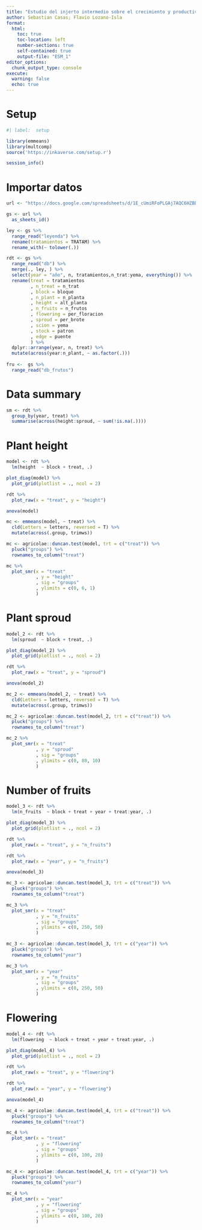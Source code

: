 ```yaml
---
title: "Estudio del injerto intermedio sobre el crecimiento y productividad del mango (Mangífera indica L.) var.Kent.en el Valle de San Lorenzo"
author: Sebastian Casas; Flavio Lozano-Isla
format:
  html:
    toc: true
    toc-location: left
    number-sections: true
    self-contained: true
    output-file: "ESM_1"
editor_options: 
  chunk_output_type: console
execute: 
  warning: false
  echo: true
---
```


# Setup

```r
#| label:  setup

library(emmeans) 
library(multcomp)
source('https://inkaverse.com/setup.r')

session_info()
```

# Importar datos


```r
url <- "https://docs.google.com/spreadsheets/d/1E_cUmiRFoPLGAj7AQC6HZBD6hXtqzg2UHPvtWr2QR_U/edit#gid=2112492836"

gs <- url %>% 
  as_sheets_id()

ley <- gs %>% 
  range_read("leyenda") %>% 
  rename(tratamientos = TRATAM) %>% 
  rename_with(~ tolower(.))

rdt <- gs %>% 
  range_read("db") %>% 
  merge(., ley, ) %>% 
  select(year = "año", n, tratamientos,n_trat:yema, everything()) %>% 
  rename(treat = tratamientos
         , n_treat = n_trat
         , block = bloque
         , n_plant = n_planta
         , height = alt_planta
         , n_fruits = n_frutos
         , flowering = per_floracion
         , sproud = per_brote
         , scion = yema
         , stock = patron
         , edge = puente
         ) %>% 
  dplyr::arrange(year, n, treat) %>% 
  mutate(across(year:n_plant, ~ as.factor(.)))
  
fru <-  gs %>% 
  range_read("db_frutos")
```

# Data summary

```r
sm <- rdt %>% 
  group_by(year, treat) %>% 
  summarise(across(height:sproud, ~ sum(!is.na(.))))
```

# Plant height

```r
model <- rdt %>% 
  lm(height  ~ block + treat, .)

plot_diag(model) %>% 
  plot_grid(plotlist = ., ncol = 2)

rdt %>% 
  plot_raw(x = "treat", y = "height")

anova(model)

mc <- emmeans(model, ~ treat) %>% 
  cld(Letters = letters, reversed = T) %>% 
  mutate(across(.group, trimws))

mc <- agricolae::duncan.test(model, trt = c("treat")) %>% 
  pluck("groups") %>% 
  rownames_to_column("treat")

mc %>% 
  plot_smr(x = "treat"
           , y = "height"
           , sig = "groups"
           , ylimits = c(0, 6, 1)
           )
```

# Plant sproud

```r
model_2 <- rdt %>% 
  lm(sproud  ~ block + treat, .)

plot_diag(model_2) %>% 
  plot_grid(plotlist = ., ncol = 2)

rdt %>% 
  plot_raw(x = "treat", y = "sproud")

anova(model_2)

mc_2 <- emmeans(model_2, ~ treat) %>% 
  cld(Letters = letters, reversed = T) %>% 
  mutate(across(.group, trimws))

mc_2 <- agricolae::duncan.test(model_2, trt = c("treat")) %>% 
  pluck("groups") %>% 
  rownames_to_column("treat")

mc_2 %>% 
  plot_smr(x = "treat"
           , y = "sproud"
           , sig = "groups"
           , ylimits = c(0, 80, 10)
           )
```

# Number of fruits

```r
model_3 <- rdt %>% 
  lm(n_fruits  ~ block + treat + year + treat:year, .)

plot_diag(model_3) %>% 
  plot_grid(plotlist = ., ncol = 2)

rdt %>% 
  plot_raw(x = "treat", y = "n_fruits")

rdt %>% 
  plot_raw(x = "year", y = "n_fruits")

anova(model_3)

mc_3 <- agricolae::duncan.test(model_3, trt = c("treat")) %>% 
  pluck("groups") %>% 
  rownames_to_column("treat")

mc_3 %>% 
  plot_smr(x = "treat"
           , y = "n_fruits"
           , sig = "groups"
           , ylimits = c(0, 250, 50)
           )

mc_3 <- agricolae::duncan.test(model_3, trt = c("year")) %>% 
  pluck("groups") %>% 
  rownames_to_column("year")

mc_3 %>% 
  plot_smr(x = "year"
           , y = "n_fruits"
           , sig = "groups"
           , ylimits = c(0, 250, 50)
           )
```

# Flowering

```r
model_4 <- rdt %>% 
  lm(flowering  ~ block + treat + year + treat:year, .)

plot_diag(model_4) %>% 
  plot_grid(plotlist = ., ncol = 2)

rdt %>% 
  plot_raw(x = "treat", y = "flowering")

rdt %>% 
  plot_raw(x = "year", y = "flowering")

anova(model_4)

mc_4 <- agricolae::duncan.test(model_4, trt = c("treat")) %>% 
  pluck("groups") %>% 
  rownames_to_column("treat")

mc_4 %>% 
  plot_smr(x = "treat"
           , y = "flowering"
           , sig = "groups"
           , ylimits = c(0, 100, 20)
           )

mc_4 <- agricolae::duncan.test(model_4, trt = c("year")) %>% 
  pluck("groups") %>% 
  rownames_to_column("year")

mc_4 %>% 
  plot_smr(x = "year"
           , y = "flowering"
           , sig = "groups"
           , ylimits = c(0, 100, 20)
           )
```


















